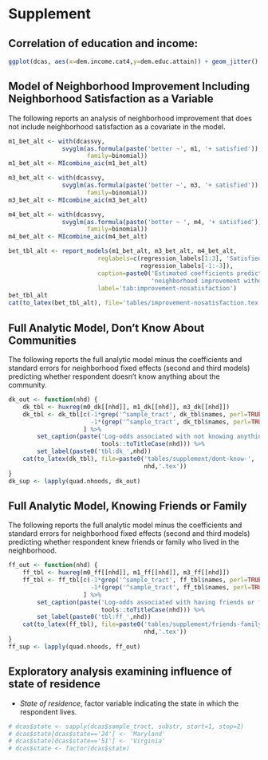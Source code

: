 # Supplement

## Correlation of education and income: 

```{r education-income-correlation, echo=TRUE, include=TRUE}
ggplot(dcas, aes(x=dem.income.cat4,y=dem.educ.attain)) + geom_jitter()
```



## Model of Neighborhood Improvement Including Neighborhood Satisfaction as a Variable

The following reports an analysis of neighborhood improvement that does not include neighborhood satisfaction as a covariate in the model. 

```{r improvement-analysis-no-satisfaction}
m1_bet_alt <- with(dcassvy,
               svyglm(as.formula(paste('better ~', m1, '+ satisfied')), 
                      family=binomial))
m1_bet_alt <- MIcombine_aic(m1_bet_alt)

m3_bet_alt <- with(dcassvy,
               svyglm(as.formula(paste('better ~', m3, '+ satisfied')),
                      family=binomial))
m3_bet_alt <- MIcombine_aic(m3_bet_alt)

m4_bet_alt <- with(dcassvy,
               svyglm(as.formula(paste('better ~ ', m4, '+ satisfied')),
                      family=binomial))
m4_bet_alt <- MIcombine_aic(m4_bet_alt)

bet_tbl_alt <- report_models(m1_bet_alt, m3_bet_alt, m4_bet_alt,
                         reglabels=c(regression_labels[1:3], 'Satisfied',
                                     regression_labels[-1:-3]),
                         caption=paste0('Estimated coefficients predicting ',
                                        'neighborhood improvement without satisfaction'),
                         label='tab:improvement-nosatisfaction')
bet_tbl_alt
cat(to_latex(bet_tbl_alt), file='tables/improvement-nosatisfaction.tex')
```
## Full Analytic Model, Don't Know About Communities
The following reports the full analytic model minus the coefficients and standard errors for neighborhood fixed effects (second and third models) predicting whether respondent doesn't know anything about the community. 

```{r dont-know-supplement}
dk_out <- function(nhd) {
    dk_tbl <- huxreg(m0_dk[[nhd]], m1_dk[[nhd]], m3_dk[[nhd]])
    dk_tbl <- dk_tbl[c(-1*grep('^sample_tract', dk_tbl$names, perl=TRUE),
                       -1*(grep('^sample_tract', dk_tbl$names, perl=TRUE)+1)),
                     ] %>%
        set_caption(paste('Log-odds associated with not knowing anything about',
                          tools::toTitleCase(nhd))) %>%
        set_label(paste0('tbl:dk_',nhd))
    cat(to_latex(dk_tbl), file=paste0('tables/supplement/dont-know-',
                                      nhd,'.tex'))
}
dk_sup <- lapply(quad.nhoods, dk_out)
```

## Full Analytic Model, Knowing Friends or Family
The following reports the full analytic model minus the coefficients and standard errors for neighborhood fixed effects (second and third models) predicting whether respondent knew friends or family who lived in the neighborhood.

```{r friends-family-supplement}
ff_out <- function(nhd) {
    ff_tbl <- huxreg(m0_ff[[nhd]], m1_ff[[nhd]], m3_ff[[nhd]])
    ff_tbl <- ff_tbl[c(-1*grep('^sample_tract', ff_tbl$names, perl=TRUE),
                       -1*(grep('^sample_tract', ff_tbl$names, perl=TRUE)+1)),
                     ] %>%
        set_caption(paste('Log-odds associated with having friends or family in',
                          tools::toTitleCase(nhd))) %>%
        set_label(paste0('tbl:ff_',nhd))
    cat(to_latex(ff_tbl), file=paste0('tables/supplement/friends-family-',
                                      nhd,'.tex'))
}
ff_sup <- lapply(quad.nhoods, ff_out)
```

## Exploratory analysis examining influence of state of residence

* *State of residence*, factor variable indicating the state in which the respondent lives.  
```{r residence-variables}
# dcas$state <- sapply(dcas$sample_tract, substr, start=1, stop=2)
# dcas$state[dcas$state=='24'] <- 'Maryland'
# dcas$state[dcas$state=='51'] <- 'Virginia'
# dcas$state <- factor(dcas$state)
```
